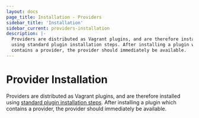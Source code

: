 ```yaml
---
layout: docs
page_title: Installation - Providers
sidebar_title: 'Installation'
sidebar_current: providers-installation
description: |-
  Providers are distributed as Vagrant plugins, and are therefore installed
  using standard plugin installation steps. After installing a plugin which
  contains a provider, the provider should immediately be available.
---
```


# Provider Installation

Providers are distributed as Vagrant plugins, and are therefore installed
using [standard plugin installation steps](/docs/plugins/usage). After
installing a plugin which contains a provider, the provider should
immediately be available.
